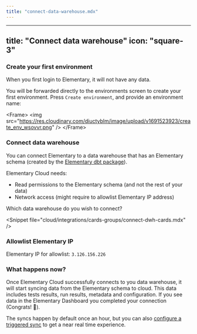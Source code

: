 ```yaml
---
title: "connect-data-warehouse.mdx"
---
```


---
title: "Connect data warehouse"
icon: "square-3"
---

### Create your first environment

When you first login to Elementary, it will not have any data.

You will be forwarded directly to the environments screen to create your first environment.
Press `Create environment`, and provide an environment name:

&lt;Frame&gt;
  &lt;img src="https://res.cloudinary.com/diuctyblm/image/upload/v1691523923/create_env_wsovvr.png" /&gt;
&lt;/Frame&gt;

### Connect data warehouse

You can connect Elementary to a data warehouse that has an Elementary schema (created by the [Elementary dbt package](/cloud/onboarding/quickstart-dbt-package)).

Elementary Cloud needs:

- Read permissions to the Elementary schema (and not the rest of your data)
- Network access (might require to allowlist Elementary IP address)

Which data warehouse do you wish to connect?

&lt;Snippet file="cloud/integrations/cards-groups/connect-dwh-cards.mdx" /&gt;

### Allowlist Elementary IP

Elementary IP for allowlist: `3.126.156.226`

### What happens now?

Once Elementary Cloud successfully connects to you data warehouse, it will start syncing data from the Elementary schema to cloud. This data includes tests results, run results, metadata and configuration.
If you see data in the Elementary Dashboard you completed your connection (Congrats! 🎉).

The syncs happen by default once an hour, but you can also [configure a triggered sync](/cloud/guides/sync-scheduling) to get a near real time experience.